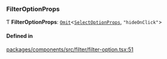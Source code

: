 ### FilterOptionProps

Ƭ **FilterOptionProps**: [`Omit`](https://www.typescriptlang.org/docs/handbook/utility-types.html#omittype-keys)\<[`SelectOptionProps`](interfaces/SelectOptionProps.md), `"hideOnClick"`\>

#### Defined in

[packages/components/src/filter/filter-option.tsx:51](https://github.com/vtex/shoreline/blob/0b6f8d7fa/packages/components/src/filter/filter-option.tsx#L51)
